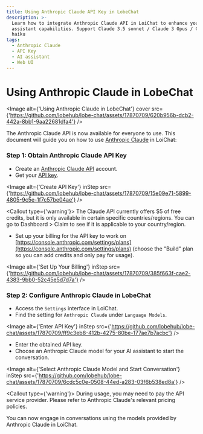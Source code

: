 ```yaml
---
title: Using Anthropic Claude API Key in LobeChat
description: >-
  Learn how to integrate Anthropic Claude API in LoiChat to enhance your AI
  assistant capabilities. Support Claude 3.5 sonnet / Claude 3 Opus / Claude 3
  haiku
tags:
  - Anthropic Claude
  - API Key
  - AI assistant
  - Web UI
---
```


# Using Anthropic Claude in LobeChat

<Image
  alt={'Using Anthropic Claude in LobeChat'}
  cover
  src={'https://github.com/lobehub/lobe-chat/assets/17870709/620b956b-dcb2-442a-8bb1-9aa22681dfa4'}
/>

The Anthropic Claude API is now available for everyone to use. This document will guide you on how to use [Anthropic Claude](https://www.anthropic.com/api) in LoiChat:

<Steps>

### Step 1: Obtain Anthropic Claude API Key

- Create an [Anthropic Claude API](https://www.anthropic.com/api) account.
- Get your [API key](https://console.anthropic.com/settings/keys).

<Image
  alt={'Create API Key'}
  inStep
  src={'https://github.com/lobehub/lobe-chat/assets/17870709/15e09e71-5899-4805-9c5e-1f7c57be04ae'}
/>

<Callout type={'warning'}>
  The Claude API currently offers $5 of free credits, but it is only available in certain specific
  countries/regions. You can go to Dashboard > Claim to see if it is applicable to your
  country/region.
</Callout>

- Set up your billing for the API key to work on [https://console.anthropic.com/settings/plans](https://console.anthropic.com/settings/plans) (choose the "Build" plan so you can add credits and only pay for usage).

<Image
  alt={'Set Up Your Billing'}
  inStep
  src={'https://github.com/lobehub/lobe-chat/assets/17870709/385f663f-cae2-4383-9bb0-52c45e5d7d7a'}
/>

### Step 2: Configure Anthropic Claude in LobeChat

- Access the `Settings` interface in LoiChat.
- Find the setting for `Anthropic Claude` under `Language Models`.

<Image
  alt={'Enter API Key'}
  inStep
  src={'https://github.com/lobehub/lobe-chat/assets/17870709/ff9c3eb8-412b-4275-80be-177ae7b7acbc'}
/>

- Enter the obtained API key.
- Choose an Anthropic Claude model for your AI assistant to start the conversation.

<Image
  alt={'Select Anthropic Claude Model and Start Conversation'}
  inStep
  src={'https://github.com/lobehub/lobe-chat/assets/17870709/6cdc5c0e-0508-44ed-a283-03f6b538ed8a'}
/>

<Callout type={'warning'}>
  During usage, you may need to pay the API service provider. Please refer to Anthropic Claude's
  relevant pricing policies.
</Callout>

</Steps>

You can now engage in conversations using the models provided by Anthropic Claude in LoiChat.
